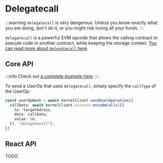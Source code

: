 # Delegatecall

:::warning
`delegatecall` is very dangerous.  Unless you know exactly what you are doing, don't do it, or you might risk losing all your funds.
:::

`delegatecall` is a powerful EVM opcode that allows the calling contract to execute code in another contract, while keeping the storage context.  [You can read more about `delegatecall` here](https://solidity-by-example.org/delegatecall/).

## Core API

:::info
Check out [a complete example here](https://github.com/zerodevapp/zerodev-examples/blob/main/delegatecall/main.ts).
:::


To send a UserOp that uses `delegatecall`, simply specify the `callType` of the UserOp:


```typescript
const userOpHash = await kernelClient.sendUserOperation({
  callData: await kernelClient.account.encodeCalls([{
    to: targetAdress,
    data: callData,
    value: 0n,
  }], "delegatecall"),
})
```

## React API

TODO
